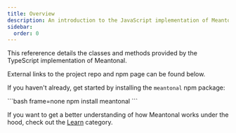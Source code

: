 ```yaml
---
title: Overview
description: An introduction to the JavaScript implementation of Meantonal.
sidebar:
  order: 0
---
```



This refererence details the classes and methods provided by the TypeScript implementation of Meantonal.

External links to the project repo and npm page can be found below.

<CardGrid>
  <LinkCard title="GitHub repository" href="https://github.com/meantonal/meantonal-js" />
  <LinkCard title="npm package" href="https://www.npmjs.com/package/meantonal" />
</CardGrid>

If you haven't already, get started by installing the `meantonal` npm package:

<Tabs>
  <TabItem label="Bash">
```bash frame=none
npm install meantonal
```
  </TabItem>
</Tabs>

If you want to get a better understanding of how Meantonal works under the hood, check out the [Learn](/learn) category.
